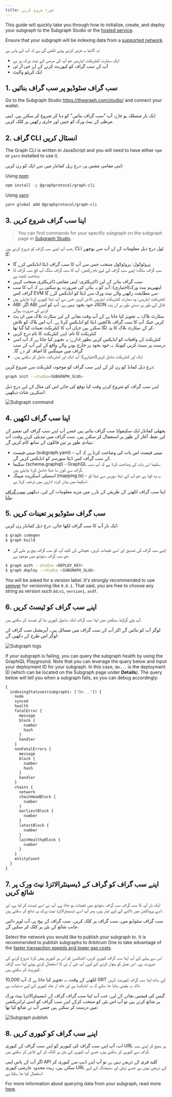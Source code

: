 ```yaml
---
title: فورا شروع کریں
---
```


This guide will quickly take you through how to initialize, create, and deploy your subgraph to the Subgraph Studio or the [hosted service](#hosted-service).

Ensure that your subgraph will be indexing data from a [supported network](/developing/supported-networks).

یہ گائیڈ یہ فرض کرتے ہوئے لکھی گئ ہے کہ آپ کے پاس ہے:

- ایک سمارٹ کنٹریکٹ ایڈریس جو آپ کی مرضی کے نیٹ ورک پر ہے
- آپ کے سب گراف کو کیوریٹ کرنے کے لۓ جی آر ٹی
- ایک کرپٹو والیٹ

## 1. سب گراف سٹوڈیو پر سب گراف بنائیں

Go to the Subgraph Studio <https://thegraph.com/studio/> and connect your wallet.

ایک بار منسلک ہو جاۓ، آپ "سب گراف بنائیں" کو دبا کر شروع کر سکتے ہیں. اپنی مرظی کے نیٹ ورک کو چنیں اور جاری رکھیں پر کلک کریں.

## 2. گراف CLI انسٹال کریں

The Graph CLI is written in JavaScript and you will need to have either `npm` or `yarn` installed to use it.

اپنی مقامی مشین پر، درج زیل کمانڈز میں سے ایک کو رن کریں:

Using [npm](https://www.npmjs.com/):

```sh
npm install -g @graphprotocol/graph-cli
```

Using [yarn](https://yarnpkg.com/):

```sh
yarn global add @graphprotocol/graph-cli
```

## 3. اپنا سب گراف شروع کریں

> You can find commands for your specific subgraph on the subgraph page in [Subgraph Studio](https://thegraph.com/studio/).

جب آپ اپنے سب گراف کو شروع کرتے ہیں, CLI ٹول درج ذیل معلومات کے لۓ آپ سے پوچھے گا:

- پروٹوکول: پروٹوکول منتخب جس سے آپ کا سب گراف ڈیٹا انڈیکس کرے گا
- سب گراف سلگ: اپنے سب گراف کے لیےؑ نام رکھیں. آپ کا سب گراف سلگ آپ کع سب گراف کا شناخت کنندہ ہے.
- سب گراف بنانے کے لیۓ ڈائریکٹری: اپنی مقامی ڈائریکٹری منتخب کریں
- ایتھیریم نیٹ ورک(اختیاری): آپ کو یہ بتانے کی ضرورت ہو سکتی ہے کہ آپ کا سب گراف کس EVM سے مطابقت رکھنے والے نیٹ ورک سے ڈیٹا کو انڈیکس کرے گا
- کنٹریکٹ ایڈریس: وہ سمارٹ کنٹریکٹ ایڈریس تلاش کریں جس سے آپ ڈیٹا کیوری کرنا چاہتے ہیں
- ABI: اگر ABI خود بخود نہیں ہے، آپ کو اسے JSON فائل کے طور پر دستی طور پر ان پٹ کرنے کی ضرورت ہوگی
- سٹارٹ بلاک: یہ تجویز کیا جاتا ہے کے آپ وقت بچانے کے لیۓ سٹارٹ بلاک میں ان پٹ کریں جبکہ آپ کا سب گراف بلاکچین ڈیٹا کو انڈیکس کرتا ہے۔ آپ اس بلاک کو تلاش کر کے سٹارٹ بلاک کا پتہ لگا سکتے ہیں جہاں آپ کا کنٹریکٹ تعینات کیا گیا تھا.
- کنٹریکٹ کا نام: اپنے کنٹریکٹ کا نام درج کریں
- کنٹریکٹ کے واقعات کو انڈیکس کریں بطور ادارے: یہ تجویز کیا جاتا ہے کہ آپ اسے درست پر سیٹ کریں کیونکہ یہ خود بخود ہر خارج ہونے والے واقع کے لیے آپ کے سب گراف میں میپنگس کا اضافہ کر دے گا۔
- ایک اور کنٹریکٹ شامل کریں(اختیاری): آپ ایک اور کنٹریکٹ شامل کر سکتے ہیں۔

درج ذیل کمانڈ کو رن کر کے اپنے سب گراف کو موجودہ کنٹریکٹ سے شروع کریں:

```sh
graph init --studio<SUBGRAPH_SLUG>
```

اپنے سب گراف کو شروع کرتے وقت کیا توقع کی جائے اس کی مثال کے لیے درج ذیل اسکرین شاٹ دیکھیں:

![Subgraph command](/img/subgraph-init-example.png)

## 4. اپنا سب گراف لکھیں

پچھلی کمانڈز ایک سکیفولڈ سب گراف بناتی ہیں جسے آپ اپنے سب گراف کی تعمیر کے لیے نقطہ آغاز کے طور پر استعمال کر سکتے ہیں۔ سب گراف میں تبدیلی کرتے وقت، آپ بنیادی طور پر تین فائلوں کے ساتھ کام کریں گے:

- مینی فیسٹ (subgraph.yaml) - مینی فیسٹ اس بات کی وضاحت کرتا ہے کہ آپ کے سب گراف کس ڈیٹا سورسز کو انڈیکس کریں گے.
- سکیما (schema.graphql) - GraphQL سکیما اس بات کی وضاحت کرتا ہے کہ آپ سب گراف سے کون سا ڈیٹا حاصل کرنا چاہتے ہیں.
- اسمبلی اسکرپٹ میپنگ (mapping.ts) - یہ وہ کوڈ ہے جو آپ کے ڈیٹا سورس سے ڈیٹا کو اسکیما میں بیان کردہ اداروں میں ترجمہ کرتا ہے.

اپنا سب گراف لکھنے کے طریقے کے بارے میں مزید معلومات کے لیے، دیکھیں [سب گراف بنانا](/developing/creating-a-subgraph).

## 5. سب گراف سٹوڈیو پر تعینات کریں

ایک بار آپ کا سب گراف لکھا جائے، درج ذیل کمانڈز رن کریں:

```sh
$ graph codegen
$ graph build
```

- اپنے سب گراف کی تصدیق اور اسے تعینات کریں. تعیناتی کی کلید آپ کو سب گراف پیج پر ملے گی جو سب گراف سٹوڈیو میں موجود ہے.

```sh
$ graph auth --studio <DEPLOY_KEY>
$ graph deploy --studio <SUBGRAPH_SLUG>
```

You will be asked for a version label. It's strongly recommended to use [semver](https://semver.org/) for versioning like `0.0.1`. That said, you are free to choose any string as version such as:`v1`, `version1`, `asdf`.

## 6. اپنے سب گراف کو ٹیسٹ کریں

آپ پلے گراؤنڈ سیکشن میں اپنا سب گراف ایک سامپل کیوری بنا کر ٹیسٹ کر سکتے ہیں.

لوگز آپ کو بتائیں گے اکر آپ کے سب گراف میں مسائل ہیں۔ آپریشنل سب گراف کے لوگز اس طرح کے دکھیں گے:

![Subgraph logs](/img/subgraph-logs-image.png)

If your subgraph is failing, you can query the subgraph health by using the GraphiQL Playground. Note that you can leverage the query below and input your deployment ID for your subgraph. In this case, `Qm...` is the deployment ID (which can be located on the Subgraph page under **Details**). The query below will tell you when a subgraph fails, so you can debug accordingly:

```graphql
{
  indexingStatuses(subgraphs: ["Qm..."]) {
    node
    synced
    health
    fatalError {
      message
      block {
        number
        hash
      }
      handler
    }
    nonFatalErrors {
      message
      block {
        number
        hash
      }
      handler
    }
    chains {
      network
      chainHeadBlock {
        number
      }
      earliestBlock {
        number
      }
      latestBlock {
        number
      }
      lastHealthyBlock {
        number
      }
    }
    entityCount
  }
}
```

## 7. اپنے سب گراف کو گراف کے ڈیسینٹرالائزڈ نیٹ ورک پر شائع کریں

ایک بار آپ کا سب گراف سب گراف سٹوڈیو میں تعینات ہو جاتا ہے، آپ نے اسے ٹیسٹ کر لیا ہے، اور اسے پروڈکشن میں ڈالنے کے لیے تیار ہیں، پھر آپ اسے ڈیسینٹرالائزڈ نیٹ ورک پر شائع کر سکتے ہیں.

سب گراف سٹوڈیو میں، سب گراف پر کلک کریں۔ سب گراف کے پیج پر، آپ اوپر دائیں جانب شائع کے بٹن پر کلک کر سکیں گے.

Select the network you would like to publish your subgraph to. It is recommended to publish subgraphs to Arbitrum One to take advantage of the [faster transaction speeds and lower gas costs](/arbitrum/arbitrum-faq).

اس سے پہلے کے آپ اپنا سب گراف کیوری کریں، انڈیکسرز کو اس پر کیوریز پیش کرنا شروع کرنے کی ضرورت ہے۔ اس عمل کو ہموار کرنے کے لیے، آپ جی آر ٹی کا استعمال کرتے ہوئے اپنا سب گراف کیوریٹ کر سکتے ہیں.

لکھنے کے وقت، یہ تجویز کیا جاتا ہے کہ آپ 10,000 GRT کے ساتھ اپنا سب گراف کیوریٹ کریں تاکہ یہ یقینی بنایا جا سکے کہ یہ انڈیکسڈ ہے اور جلد از جلد کیوری کے لیے دستیاب ہے.

گیس کی قیمتیں بچانے کے لیے، جب آپ اپنا سب گراف گراف کے ڈیسینٹرالائزڈ نیٹ ورک پر شائع کرتے ہیں تو آپ اس بٹن کو منتخب کرکے اپنے سب گراف کو اسی ٹرانزیکشن میں درست کر سکتے ہیں جسے آپ نے شائع کیا تھا:

![Subgraph publish](/img/publish-and-signal-tx.png)

## 8. اپنے سب گراف کو کیوری کریں

اب، آپ اپنے سب گراف کی کیوریز کو اپنے سب گراف کے کیوری URL پر بھیج کر اپنے سب گراف سے کیوری کر سکتے ہیں، جسے آپ کیوری کے بٹن پر کلک کر کے تلاش کر سکتے ہیں.

اگر آپ کے پاس اپنی API کلید فری کے ذریعے نہیں ہے تو آپ اپنے ڈیپ سے کیوری کر سکتے ہیں، ریٹ محدود عارضی کیوری URL کے ذریعے نہیں ہے جسے ترقی اور سٹیجنگ کے لیے استعمال کیا جا سکتا ہے.

For more information about querying data from your subgraph, read more [here](../querying/querying-the-graph/).
